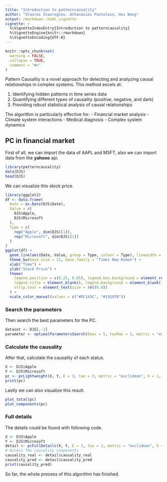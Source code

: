 ```yaml
---
title: "Introduction to patterncausality"
author: "Stavros Stavroglou, Athanasios Pantelous, Hui Wang"
output: rmarkdown::html_vignette
vignette: >
  %\VignetteIndexEntry{Introduction to patterncausality}
  %\VignetteEngine{knitr::rmarkdown}
  %\VignetteEncoding{UTF-8}
---
```


```r
knitr::opts_chunk$set(
  warning = FALSE,
  collapse = TRUE,
  comment = "#>"
)
```

Pattern Causality is a novel approach for detecting and analyzing causal relationships in complex systems. This method excels at:

1. Identifying hidden patterns in time series data
2. Quantifying different types of causality (positive, negative, and dark)
3. Providing robust statistical analysis of causal relationships

The algorithm is particularly effective for:
- Financial market analysis
- Climate system interactions
- Medical diagnosis
- Complex system dynamics


## PC in financial market

First of all, we can import the data of AAPL and MSFT, also we can import data from the **yahooo** api.

```r
library(patterncausality)
data(DJS)
head(DJS)
```

We can visualize this stock price.

```r
library(ggplot2)
df <- data.frame(
  Date = as.Date(DJS$Date),
  Value = c(
    DJS$Apple,
    DJS$Microsoft
  ),
  Type = c(
    rep("Apple", dim(DJS)[1]),
    rep("Microsoft", dim(DJS)[1])
  )
)
ggplot(df) +
  geom_line(aes(Date, Value, group = Type, colour = Type), linewidth = 0.4) +
  theme_bw(base_size = 12, base_family = "Times New Roman") +
  xlab("Time") +
  ylab("Stock Price") +
  theme(
    legend.position = c(0.25, 0.85), legend.box.background = element_rect(fill = NA, color = "black", linetype = 1), legend.key = element_blank(),
    legend.title = element_blank(), legend.background = element_blank(), axis.text = element_text(size = rel(0.8)),
    strip.text = element_text(size = rel(0.8))
  ) +
  scale_color_manual(values = c("#DC143C", "#191970"))
```

### Search the parameters

Then search the best parameters for the PC.

```r
dataset <- DJS[,-1]
parameter <- optimalParametersSearch(Emax = 5, tauMax = 5, metric = "euclidean", dataset = dataset)
```

### Calculate the causality

After that, calculate the causality of each status.

```r
X <- DJS$Apple
Y <- DJS$Microsoft
pc <- pcLightweight(X, Y, E = 3, tau = 2, metric = "euclidean", h = 1, weighted = TRUE)
print(pc)
```

Lastly we can also visualize this result.

```r
plot_total(pc)
plot_components(pc)
```

### Full details

The details could be found with following code.

```r
X <- DJS$Apple
Y <- DJS$Microsoft
detail <- pcFullDetails(X, Y, E = 3, tau = 2, metric = "euclidean", h = 1, weighted = TRUE)
# Access the causality components
causality_real <- detail$causality_real
causality_pred <- detail$causality_pred
print(causality_pred)
```

So far, the whole process of this algorithm has finished.

